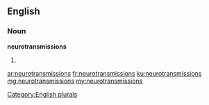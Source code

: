 ==English==

===Noun===
'''neurotransmissions'''

# {{plural of|neurotransmission}}

[[Category:English plurals]]

[[ar:neurotransmissions]]
[[fr:neurotransmissions]]
[[ku:neurotransmissions]]
[[mg:neurotransmissions]]
[[my:neurotransmissions]]